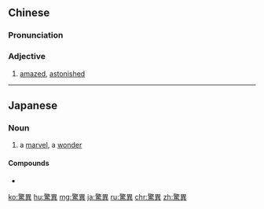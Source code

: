 {{also|惊异}}
==Chinese==
{{zh-forms|s=惊异}}

===Pronunciation===
{{zh-pron
|m=jīngyì
|c=ging1 ji6
|cat=a
}}

===Adjective===
{{zh-adj}}

# [[amazed]], [[astonished]]

----

==Japanese==
{{ja-kanjitab|きょう|い|yomi=o}}

===Noun===
{{ja-noun|きょうい}}

# a [[marvel]], a [[wonder]]

====Compounds====
* {{l/ja|驚異的}}

[[ko:驚異]]
[[hu:驚異]]
[[mg:驚異]]
[[ja:驚異]]
[[ru:驚異]]
[[chr:驚異]]
[[zh:驚異]]